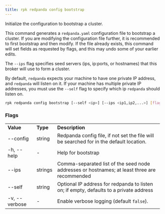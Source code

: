 ```yaml
---
title: rpk redpanda config bootstrap
---
```


<head>
  <meta name="title" content="rpk redpanda config bootstrap | Redpanda Docs" />
  <meta name="description" content="rpk redpanda config bootstrap" />
  <link rel="canonical" href="https://docs.redpanda.com/docs/reference/rpk/rpk-redpanda/rpk-redpanda-config-bootstrap/" />
</head>

Initialize the configuration to bootstrap a cluster.

This command generates a `redpanda.yaml` configuration file to bootstrap a
cluster. If you are modifying the configuration file further, it is recommended
to first bootstrap and then modify. If the file already exists, this command
will set fields as requested by flags, and this may undo some of your earlier
edits.

The `--ips` flag specifies seed servers (ips, ip:ports, or hostnames) that this
broker will use to form a cluster.

By default, `redpanda` expects your machine to have one private IP address, and
`redpanda` will listen on it. If your machine has multiple private IP addresses,
you must use the `--self` flag to specify which ip `redpanda` should listen on.

```bash
rpk redpanda config bootstrap [--self <ip>] [--ips <ip1,ip2,...>] [flags]
```

### Flags

<table>
  <tbody>
    <tr>
      <td>
        <strong> Value</strong>
      </td>
      <td>
        <strong> Type</strong>
      </td>
      <td>
        <strong> Description</strong>
      </td>
    </tr>
    <tr>
      <td>--config</td>
      <td>string</td>
      <td>
        Redpanda config file, if not set the file will be searched for in the
        default location.
      </td>
    </tr>
    <tr>
      <td>-h, --help</td>
      <td>-</td>
      <td> Help for bootstrap</td>
    </tr>
    <tr>
      <td>--ips</td>
      <td>strings</td>
      <td>Comma-separated list of the seed node addresses or hostnames; at least three
        are recommended
      </td>
    </tr>
    <tr>
      <td>--self</td>
      <td>string</td>
      <td>Optional IP address for redpanda to listen on; if empty, defaults to a private
        address
      </td>
    </tr>
    <tr>
      <td>-v, --verbose</td>
      <td>-</td>
      <td>
        Enable verbose logging (default <code>false</code>).
      </td>
    </tr>
  </tbody>
</table>
